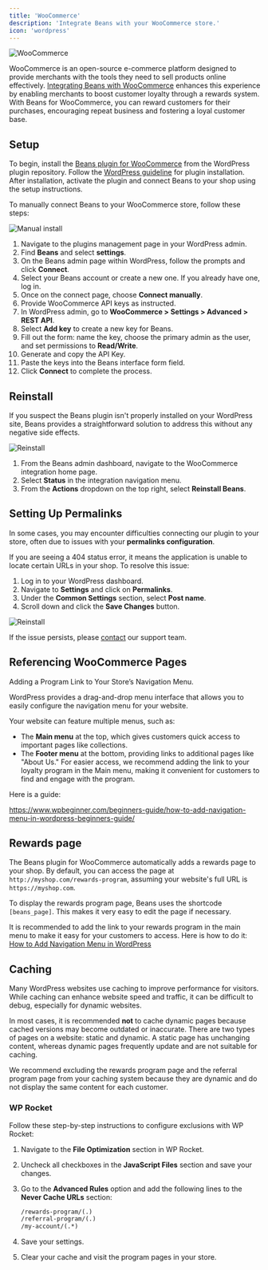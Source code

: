 ```yaml
---
title: 'WooCommerce'
description: 'Integrate Beans with your WooCommerce store.'
icon: 'wordpress'
---
```


<Frame>
  <img src="/assets/images/integrations/woocommerce/hero.webp" alt="WooCommerce" style={{ borderRadius: '0.5rem' }} />
</Frame>

WooCommerce is an open-source e-commerce platform designed to provide merchants
with the tools they need to sell products online effectively.
[Integrating Beans with WooCommerce](https://www.trybeans.com/integrations/radix:woocommerce)
enhances this experience by enabling merchants
to boost customer loyalty through a rewards system. With Beans for WooCommerce,
you can reward customers for their purchases,
encouraging repeat business and fostering a loyal customer base.

## Setup

To begin, install the [Beans plugin for WooCommerce](https://wordpress.org/plugins/beans-woocommerce-loyalty-rewards/)
from the WordPress plugin repository. Follow the
[WordPress guideline](https://wordpress.org/documentation/article/manage-plugins/) for plugin installation.
After installation, activate the plugin and connect Beans to your shop using the setup instructions.

To manually connect Beans to your WooCommerce store, follow these steps:

<Frame>
  <img
    src="/assets/images/integrations/woocommerce/install-manual.gif"
    alt="Manual install"
    style={{ borderRadius: '0.5rem' }}
  />
</Frame>

1. Navigate to the plugins management page in your WordPress admin.
2. Find **Beans** and select **settings**.
3. On the Beans admin page within WordPress, follow the prompts and click **Connect**.
4. Select your Beans account or create a new one. If you already have one, log in.
5. Once on the connect page, choose **Connect manually**.
6. Provide WooCommerce API keys as instructed.
7. In WordPress admin, go to **WooCommerce > Settings > Advanced > REST API**.
8. Select **Add key** to create a new key for Beans.
9. Fill out the form: name the key, choose the primary admin as the user, and set permissions to **Read/Write**.
10. Generate and copy the API Key.
11. Paste the keys into the Beans interface form field.
12. Click **Connect** to complete the process.

## Reinstall

If you suspect the Beans plugin isn't properly installed on your WordPress site,
Beans provides a straightforward solution to address this without any negative side effects.

<Frame>
  <img
    src="/assets/images/integrations/woocommerce/actions-reinstall.gif"
    alt="Reinstall"
    style={{ borderRadius: '0.5rem' }}
  />
</Frame>

1. From the Beans admin dashboard, navigate to the WooCommerce integration home page.
2. Select **Status** in the integration navigation menu.
3. From the **Actions** dropdown on the top right, select **Reinstall Beans**.

## Setting Up Permalinks

In some cases, you may encounter difficulties connecting our plugin to your store, often due to issues with your
**permalinks configuration**.

If you are seeing a 404 status error, it means the application is unable to locate certain URLs in your shop. To resolve
this issue:

1. Log in to your WordPress dashboard.
2. Navigate to **Settings** and click on **Permalinks**.
3. Under the **Common Settings** section, select **Post name**.
4. Scroll down and click the **Save Changes** button.

<Frame>
  <img
    src="/assets/images/integrations/woocommerce/permalinks.gif"
    alt="Reinstall"
    style={{ borderRadius: '0.5rem' }}
  />
</Frame>

If the issue persists, please [contact](https://www.trybeans.com/contact) our support team.

## Referencing WooCommerce Pages

Adding a Program Link to Your Store’s Navigation Menu.

WordPress provides a drag-and-drop menu interface that allows you to easily configure the navigation menu for your website.

Your website can feature multiple menus, such as:

- The **Main menu** at the top, which gives customers quick access to important pages like collections.
- The **Footer menu** at the bottom, providing links to additional pages like "About Us."
  For easier access, we recommend adding the link to your loyalty program in the Main menu, making it convenient for customers
  to find and engage with the program.

Here is a guide:

https://www.wpbeginner.com/beginners-guide/how-to-add-navigation-menu-in-wordpress-beginners-guide/

## Rewards page

The Beans plugin for WooCommerce automatically adds a rewards page to your shop.
By default, you can access the page at `http://myshop.com/rewards-program`, assuming
your website's full URL is `https://myshop.com`.

To display the rewards program page, Beans uses the shortcode `[beans_page]`.
This makes it very easy to edit the page if necessary.

It is recommended to add the link to your rewards program in the main menu to make it easy for your customers to access.
Here is how to do it: [How to Add Navigation Menu in WordPress](https://www.wpbeginner.com/beginners-guide/how-to-add-navigation-menu-in-wordpress-beginners-guide/)

## Caching

Many WordPress websites use caching to improve performance for visitors.
While caching can enhance website speed and traffic, it can be difficult to debug, especially for dynamic websites.

In most cases, it is recommended **not** to cache dynamic pages because cached versions
may become outdated or inaccurate. There are two types of pages on a website: static and dynamic.
A static page has unchanging content, whereas dynamic pages frequently update and are not suitable for caching.

We recommend excluding the rewards program page and the referral program page from your caching system
because they are dynamic and do not display the same content for each customer.

### WP Rocket

Follow these step-by-step instructions to configure exclusions with WP Rocket:

1. Navigate to the **File Optimization** section in WP Rocket.
2. Uncheck all checkboxes in the **JavaScript Files** section and save your changes.
3. Go to the **Advanced Rules** option and add the following lines to the **Never Cache URLs** section:

   ```txt
   /rewards-program/(.)
   /referral-program/(.)
   /my-account/(.*)
   ```

4. Save your settings.
5. Clear your cache and visit the program pages in your store.
